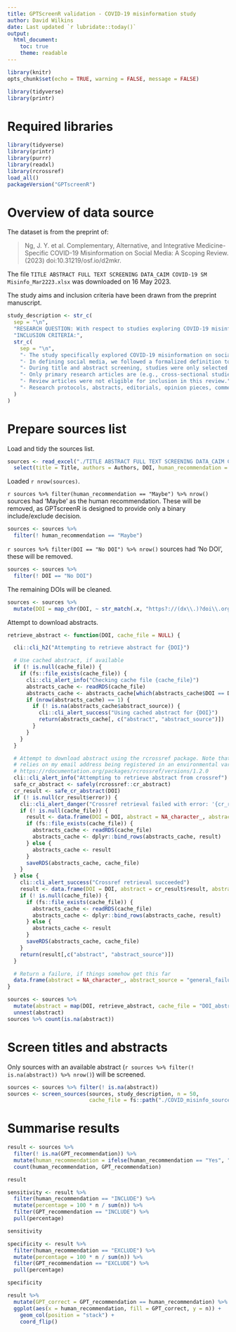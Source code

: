 ```yaml
---
title: GPTScreenR validation - COVID-19 misinformation study
author: David Wilkins
date: Last updated `r lubridate::today()`
output:
  html_document:
    toc: true
    theme: readable
---
```


```r
library(knitr)
opts_chunk$set(echo = TRUE, warning = FALSE, message = FALSE)
```

```r
library(tidyverse)
library(printr)
```

# Required libraries

```r
library(tidyverse)
library(printr)
library(purrr)
library(readxl)
library(rcrossref)
load_all()
packageVersion("GPTscreenR")
```

# Overview of data source

The dataset is from the preprint of:

> Ng, J. Y. et al. Complementary, Alternative, and Integrative Medicine-Specific COVID-19 Misinformation on Social Media: A Scoping Review. (2023) doi:10.31219/osf.io/d2mkr.

The file `TITLE ABSTRACT FULL TEXT SCREENING DATA_CAIM COVID-19 SM Misinfo_Mar2223.xlsx` was downloaded on 16 May 2023.

The study aims and inclusion criteria have been drawn from the preprint manuscript.

```r
study_description <- str_c(
  sep = "\n",
  "RESEARCH QUESTION: With respect to studies exploring COVID-19 misinformation on social media, how many of them make mention of complementary, alternative, and integrative medicine (CAIM) and what do they report about these therapies?",
  "INCLUSION CRITERIA:",
  str_c(
    sep = "\n",
    "- The study specifically explored COVID-19 misinformation on social media",
    "- In defining social media, we followed a formalized definition to remove ambiguity when determining study eligibility. Obar and Wildman, define social media by the following four characteristics: '1) social media services are (currently) applications that are Web 2.0 Internet-based; 2) the lifeblood of social media is user-generated content; 3) for a site or app designed and maintained by a social media service, individuals and groups create user-specific profiles, and; 4) the development of social networks online by connecting a profile with those of other individuals and/or groups is facilitated by social media services.'",
    "- During title and abstract screening, studies were only selected for inclusion if the information provided in the title or abstract indicated that the study specifically explored COVID-19 misinformation on social media. This meant that a study was considered eligible regardless of whether CAIM was discussed in the article’s full text. This decision was made to avoid excluding relevant articles that include CAIM discussion in the full text, but not within the title or abstract.",
    "- Only primary research articles are (e.g., cross-sectional studies, descriptive analyses, questionnaire based studies, etc.) were considered and included in this scoping review.",
    "- Review articles were not eligible for inclusion in this review.",
    "- Research protocols, abstracts, editorials, opinion pieces, commentaries, and any non-English texts were not eligible for inclusion in this scoping review."
  )
)
```

# Prepare sources list

Load and tidy the sources list.

```r
sources <- read_excel("./TITLE ABSTRACT FULL TEXT SCREENING DATA_CAIM COVID-19 SM Misinfo_Mar2223.xlsx", sheet = "Title & Abstract Screening", range = "A2:G673") %>%
  select(title = Title, authors = Authors, DOI, human_recommendation = `Final Decision`)
```

Loaded `r nrow(sources)`.

`r sources %>% filter(human_recommendation == "Maybe") %>% nrow()` sources had 'Maybe' as the human recommendation. These will be removed, as GPTscreenR is designed to provide only a binary include/exclude decision.

```r
sources <- sources %>%
  filter(! human_recommendation == "Maybe")
```

`r sources %>% filter(DOI == "No DOI") %>% nrow()` sources had 'No DOI', these will be removed.

```r
sources <- sources %>%
  filter(! DOI == "No DOI")
```

The remaining DOIs will be cleaned.

```r
sources <- sources %>%
  mutate(DOI = map_chr(DOI, ~ str_match(.x, "https?://(dx\\.)?doi\\.org/(?<doi>.+)")[1,"doi"]))
```

Attempt to download abstracts.

```r
retrieve_abstract <- function(DOI, cache_file = NULL) {

  cli::cli_h2("Attempting to retrieve abstract for {DOI}")

  # Use cached abstract, if available
  if (! is.null(cache_file)) {
    if (fs::file_exists(cache_file)) {
      cli::cli_alert_info("Checking cache file {cache_file}")
      abstracts_cache <- readRDS(cache_file)
      abstracts_cache <- abstracts_cache[which(abstracts_cache$DOI == DOI), ]
      if (nrow(abstracts_cache) == 1) {
        if (! is.na(abstracts_cache$abstract_source)) {
          cli::cli_alert_success("Using cached abstract for {DOI}")
          return(abstracts_cache[, c("abstract", "abstract_source")])
        }
      }
    }
  }

  # Attempt to download abstract using the rcrossref package. Note that this
  # relies on my email address being registered in an environmental variable; see
  # https://rdocumentation.org/packages/rcrossref/versions/1.2.0
  cli::cli_alert_info("Attempting to retrieve abstract from crossref")
  safe_cr_abstract <- safely(rcrossref::cr_abstract)
  cr_result <- safe_cr_abstract(DOI)
  if (! is.null(cr_result$error)) {
    cli::cli_alert_danger("Crossref retrieval failed with error: '{cr_result$error$message}'")
    if (! is.null(cache_file)) {
      result <- data.frame(DOI = DOI, abstract = NA_character_, abstract_source = "crossref_failure")
      if (fs::file_exists(cache_file)) {
        abstracts_cache <- readRDS(cache_file)
        abstracts_cache <- dplyr::bind_rows(abstracts_cache, result)
      } else {
        abstracts_cache <- result
      }
      saveRDS(abstracts_cache, cache_file)
    }
  } else {
    cli::cli_alert_success("Crossref retrieval succeeded")
    result <- data.frame(DOI = DOI, abstract = cr_result$result, abstract_source = "crossref")
    if (! is.null(cache_file)) {
      if (fs::file_exists(cache_file)) {
        abstracts_cache <- readRDS(cache_file)
        abstracts_cache <- dplyr::bind_rows(abstracts_cache, result)
      } else {
        abstracts_cache <- result
      }
      saveRDS(abstracts_cache, cache_file)
    }
    return(result[,c("abstract", "abstract_source")])
  }

  # Return a failure, if things somehow get this far
  data.frame(abstract = NA_character_, abstract_source = "general_failure")
}

sources <- sources %>%
  mutate(abstract = map(DOI, retrieve_abstract, cache_file = "DOI_abstracts_cache.rds")) %>%
  unnest(abstract)
sources %>% count(is.na(abstract))
```

# Screen titles and abstracts

Only sources with an available abstract (`r sources %>% filter(! is.na(abstract)) %>% nrow()`) will be screened.

```r
sources <- sources %>% filter(! is.na(abstract))
sources <- screen_sources(sources, study_description, n = 50,
                          cache_file = fs::path("./COVID_misinfo_sources.rds"))
```

# Summarise results

```r
result <- sources %>%
  filter(! is.na(GPT_recommendation)) %>%
  mutate(human_recommendation = ifelse(human_recommendation == "Yes", "INCLUDE", "EXCLUDE")) %>%
  count(human_recommendation, GPT_recommendation)

result

sensitivity <- result %>%
  filter(human_recommendation == "INCLUDE") %>%
  mutate(percentage = 100 * n / sum(n)) %>%
  filter(GPT_recommendation == "INCLUDE") %>%
  pull(percentage)

sensitivity

specificity <- result %>%
  filter(human_recommendation == "EXCLUDE") %>%
  mutate(percentage = 100 * n / sum(n)) %>%
  filter(GPT_recommendation == "EXCLUDE") %>%
  pull(percentage)

specificity

result %>%
  mutate(GPT_correct = GPT_recommendation == human_recommendation) %>%
  ggplot(aes(x = human_recommendation, fill = GPT_correct, y = n)) +
    geom_col(position = "stack") +
    coord_flip()
```
